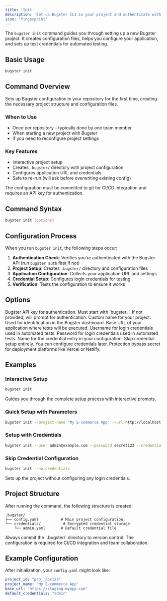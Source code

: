 ```yaml
---
title: 'Init'
description: 'Set up Bugster CLI in your project and authenticate with your account'
icon: 'fingerprint'
---
```


The `bugster init` command guides you through setting up a new Bugster project. It creates configuration files, helps you configure your application, and sets up test credentials for automated testing.

## Basic Usage

```bash
bugster init
```

## Command Overview

Sets up Bugster configuration in your repository for the first time, creating the necessary project structure and configuration files.

### When to Use

- Once per repository - typically done by one team member
- When starting a new project with Bugster
- If you need to reconfigure project settings

### Key Features

- Interactive project setup
- Creates `.bugster/` directory with project configuration
- Configures application URL and credentials
- Safe to re-run (will ask before overwriting existing config)

<Note>
The configuration must be committed to git for CI/CD integration and requires an API key for authentication.
</Note>

## Command Syntax

```bash
bugster init [options]
```

## Configuration Process

When you run `bugster init`, the following steps occur:

1. **Authentication Check**: Verifies you're authenticated with the Bugster API (run `bugster auth` first if not)
2. **Project Setup**: Creates `.bugster/` directory and configuration files
3. **Application Configuration**: Collects your application URL and settings
4. **Credential Setup**: Configures login credentials for testing
5. **Verification**: Tests the configuration to ensure it works

## Options

<ParamField query="--api-key" type="string">
Bugster API key for authentication. Must start with 'bugster_'. If not provided, will prompt for authentication.
</ParamField>

<ParamField query="--project-name" type="string">
Custom name for your project. Used for identification in the Bugster dashboard.
</ParamField>

<ParamField query="--url" type="string">
Base URL of your application where tests will be executed.
</ParamField>

<ParamField query="--user" type="string">
Username for login credentials used in automated tests.
</ParamField>

<ParamField query="--password" type="string">
Password for login credentials used in automated tests.
</ParamField>

<ParamField query="--credential-name" type="string" default="admin">
Name for the credential entry in your configuration.
</ParamField>

<ParamField query="--no-credentials" type="boolean">
Skip credential setup entirely. You can configure credentials later.
</ParamField>

<ParamField query="--bypass-protection" type="string">
Protection bypass secret for deployment platforms like Vercel or Netlify.
</ParamField>

## Examples

### Interactive Setup

```bash
bugster init
```

Guides you through the complete setup process with interactive prompts.

### Quick Setup with Parameters

```bash
bugster init --project-name "My E-commerce App" --url http://localhost:3000
```

### Setup with Credentials

```bash
bugster init --user admin@example.com --password secret123 --credential-name staging
```

### Skip Credential Configuration

```bash
bugster init --no-credentials
```

Sets up the project without configuring any login credentials.

## Project Structure

After running the command, the following structure is created:

```
.bugster/
├── config.yaml          # Main project configuration
└── credentials/          # Encrypted credential storage
    └── admin.yaml       # Default credential file
```

<Warning>
Always commit the `.bugster/` directory to version control. The configuration is required for CI/CD integration and team collaboration.
</Warning>

## Example Configuration

After initialization, your `config.yaml` might look like:

```yaml
project_id: "proj_abc123"
project_name: "My E-commerce App"
base_url: "https://staging.myapp.com"
default_credentials: "admin"
```